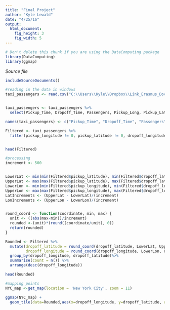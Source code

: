 ```yaml
---
title: "Final Project"
author: "Kyle Lewald"
date: "4/25/16"
output: 
  html_document:
    fig_height: 3
    fig_width: 5
---
```

<!-- Don't edit in between this line and the one below -->
```r
# Don't delete this chunk if you are using the DataComputing package
library(DataComputing)
library(ggmap)
```
*Source file* 
```r
includeSourceDocuments()
```
<!-- Don't edit the material above this line -->


```r
#reading in the data in windows
taxi_passengers <- read.csv("C:\\Users\\Kyle\\Dropbox\\Link_Erasmus_Documents\\STAT133\\Final Project\\Taxi_Report\\taxi_passengers_sample.csv")


taxi_passengers <- taxi_passengers %>%
  select(Pickup_Time, Dropoff_Time, Passengers, Pickup_Long, Pickup_Lat, Dropoff_Long, Dropoff_Lat)

names(taxi_passengers) <- c("Pickup_Time", "Dropoff_Time", "Passengers", "pickup_longitude", "pickup_latitude", "dropoff_longitude", "dropoff_latitude")

Filtered <- taxi_passengers %>% 
  filter(pickup_longitude != 0, pickup_latitude != 0, dropoff_longitude != 0, dropoff_latitude != 0)


head(Filtered)
```

```r
#processing
increment <- 500


LowerLat <- min(min(Filtered$pickup_latitude), min(Filtered$dropoff_latitude))-0.00001
UpperLat <- max(max(Filtered$pickup_latitude), max(Filtered$dropoff_latitude))+0.00001
LowerLon <- min(min(Filtered$pickup_longitude), min(Filtered$dropoff_longitude))-0.00001
UpperLon <- max(max(Filtered$pickup_longitude), max(Filtered$dropoff_longitude))+0.00001
LatIncrements <- (UpperLat - LowerLat)/(increment)
LonIncrements <- (UpperLon - LowerLon)/(increment)


round_coord <- function(coordinate, min, max) {
  unit <- ((abs(max-min))/increment)
  rounded <-(unit)*(round((coordinate/unit), 0))
  return(rounded)
}

Rounded <- Filtered %>%
  mutate(dropoff_latitude = round_coord(dropoff_latitude, LowerLat, UpperLat),
         dropoff_longitude = round_coord(dropoff_longitude, LowerLon, UpperLon)) %>%
  group_by(dropoff_longitude, dropoff_latitude)%>%
  summarise(count = n()) %>%
  arrange(desc(dropoff_longitude))

head(Rounded)
```

```r
#mapping points
NYC_map <-get_map(location = 'New York City', zoom = 11)

ggmap(NYC_map) +
  geom_tile(data=Rounded,aes(x=dropoff_longitude, y=dropoff_latitude, alpha=count), fill='red')
```

